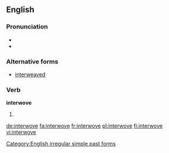 ==English==

===Pronunciation===
* {{IPA|/ˈɪntərwoːv/}}
* {{audio|en-us-interwove.ogg|Audio (US)}}

===Alternative forms===
* [[interweaved]]

===Verb===
'''interwove'''

# {{simple past of|interweave}}

[[Category:English irregular simple past forms]]

[[de:interwove]]
[[fa:interwove]]
[[fr:interwove]]
[[pl:interwove]]
[[fi:interwove]]
[[vi:interwove]]